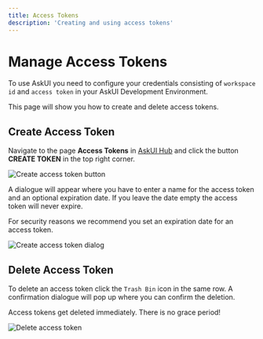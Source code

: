 ```yaml
---
title: Access Tokens
description: 'Creating and using access tokens'
---
```


# Manage Access Tokens
To use AskUI you need to configure your credentials consisting of `workspace id` and `access token` in your AskUI Development Environment.

This page will show you how to create and delete access tokens.

## Create Access Token
Navigate to the page **Access Tokens** in [AskUI Hub](https://hub.askui.com) and click the button **CREATE TOKEN** in the top right corner.

![Create access token button](images/workspace-create-access-token-start.png)

A dialogue will appear where you have to enter a name for the access token and an optional expiration date. If you leave the date empty the access token will never expire.

<Warning>For security reasons we recommend you set an expiration date for an access token.</Warning>

![Create access token dialog](images/workspace-create-access-token-dialogue.png)

## Delete Access Token
To delete an access token click the `Trash Bin` icon in the same row. A confirmation dialogue will pop up where you can confirm the deletion.

<Warning>Access tokens get deleted immediately. There is no grace period!</Warning>

![Delete access token](images/workspace-delete-access-token.png)